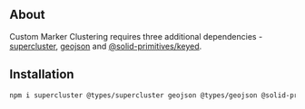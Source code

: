 <MDXHeader
  title="Custom Marker Clustering"
  description="Marker clustering for many markers using `supercluster`. This method is preferable for performance when working with large datasets."
/>

<ComponentPreview name="custom-marker-clustering" />

## About

Custom Marker Clustering requires three additional dependencies - [supercluster](https://www.npmjs.com/package/supercluster), [geojson](https://www.npmjs.com/package/geojson) and [@solid-primitives/keyed](https://www.npmjs.com/package/@solid-primitives/keyed).

## Installation

```bash
npm i supercluster @types/supercluster geojson @types/geojson @solid-primitives/keyed
```
